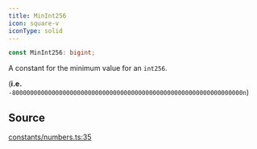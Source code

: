 ```yaml
---
title: MinInt256
icon: square-v
iconType: solid
---
```


```ts
const MinInt256: bigint;
```

A constant for the minimum value for an `int256`.

(**i.e.** `-8000000000000000000000000000000000000000000000000000000000000000n`)

## Source

[constants/numbers.ts:35](https://github.com/dominant-strategies/quais.js/blob/645041739db20c79ffe7730b79d42c9644eae500/src/constants/numbers.ts#L35)
